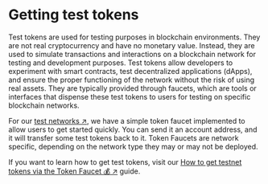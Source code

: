 # Getting test tokens

Test tokens are used for testing purposes in blockchain environments. They are not real cryptocurrency and have no monetary value. Instead, they are used to simulate transactions and interactions on a blockchain network for testing and development purposes. Test tokens allow developers to experiment with smart contracts, test decentralized applications (dApps), and ensure the proper functioning of the network without the risk of using real assets. They are typically provided through faucets, which are tools or interfaces that dispense these test tokens to users for testing on specific blockchain networks.

For our [test networks ↗️](/references/fetch-network/ledger/active-networks#test-nets), we have a simple token faucet implemented to allow users to get started quickly. You can send it an account address, and it will transfer some test tokens back to it. Token Faucets are network specific, depending on the network type they may or may not be deployed.

If you want to learn how to get test tokens, visit our [How to get testnet tokens via the Token Faucet 💰 ↗️](/guides/fetch-network/ledger/faucet) guide.
